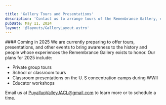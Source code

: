 ```yaml
---

title: 'Gallery Tours and Presentations'
description: 'Contact us to arrange tours of the Remembrance Gallery, classroom presentations, and educator workshops about wartime incarceration in the United States.'
pubDate: May 11, 2024
layout: '@layouts/GalleryLayout.astro'
---
```


<GalleryPhotosSlider client:load />
#### Coming in 2025
We are currently preparing to offer tours, presentations, and other events to bring awareness to the history and people whose experiences the Remembrance Gallery exists to honor. Our plans for 2025 include:


* Private group tours
* School or classroom tours
* Classroom presentations on the U. S concentration camps during WWII
* Educator workshops

Email us at [PuyallupValleyJACL@gmail.com](mailto:PuyallupValleyJACL@gmail.com?subject=Tours) to learn more or to schedule a time.

